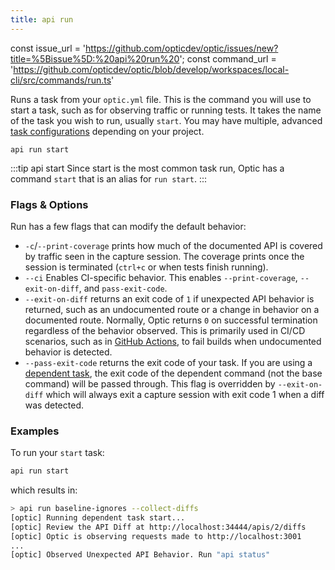 ```yaml
---
title: api run
---
```


const issue_url = 'https://github.com/opticdev/optic/issues/new?title=%5Bissue%5D:%20api%20run%20';
const command_url = 'https://github.com/opticdev/optic/blob/develop/workspaces/local-cli/src/commands/run.ts'

Runs a task from your `optic.yml` file. This is the command you will use to start a task, such as for observing traffic or running tests. It takes the name of the task you wish to run, usually `start`. You may have multiple, advanced [task configurations](/reference/optic-yaml/tasks) depending on your project. 

`api run start`

:::tip api start
Since start is the most common task run, Optic has a command `start` that is an alias for `run start`.
:::

### Flags & Options

Run has a few flags that can modify the default behavior:

- `-c`/`--print-coverage` prints how much of the documented API is covered by traffic seen in the capture session. The coverage prints once the session is terminated (`ctrl+c` or when tests finish running).
- `--ci` Enables CI-specific behavior. This enables `--print-coverage`, `--exit-on-diff`, and `pass-exit-code`.
- `--exit-on-diff` returns an exit code of `1` if unexpected API behavior is returned, such as an undocumented route or a change in behavior on a documented route. Normally, Optic returns `0` on successful termination regardless of the behavior observed. This is primarily used in CI/CD scenarios, such as in [GitHub Actions](/docs/github-actions), to fail builds when undocumented behavior is detected.
- `--pass-exit-code` returns the exit code of your task. If you are using a [dependent task](/docs/get-started/testing), the exit code of the dependent command (not the base command) will be passed through. This flag is overridden by `--exit-on-diff` which will always exit a capture session with exit code 1 when a diff was detected. 

### Examples

To run your `start` task:

```bash
api run start
```

which results in:
```bash
> api run baseline-ignores --collect-diffs
[optic] Running dependent task start...
[optic] Review the API Diff at http://localhost:34444/apis/2/diffs
[optic] Optic is observing requests made to http://localhost:3001
...
[optic] Observed Unexpected API Behavior. Run "api status"
```

<IssuesAndContributing issue_url={issue_url} command_url={command_url} />
